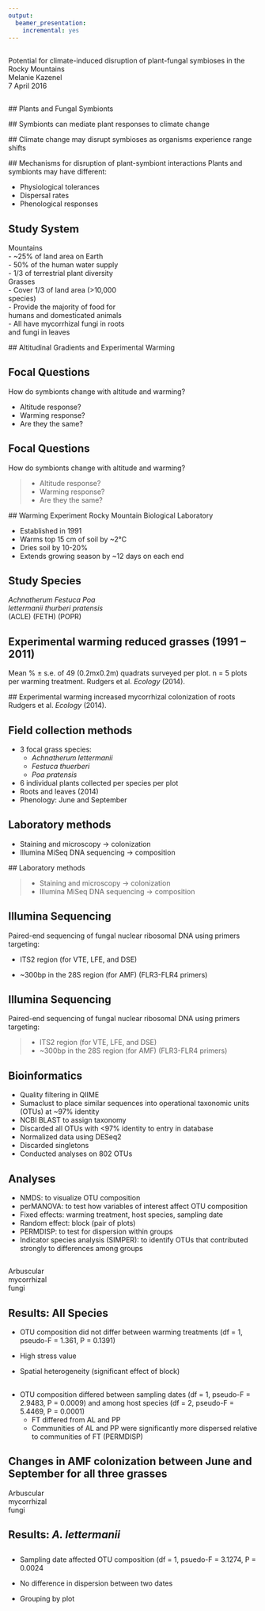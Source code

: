 ```yaml
---
output: 
  beamer_presentation: 
    incremental: yes
---
```

##
\bigskip
\huge Potential for climate-induced disruption of plant-fungal symbioses in the Rocky Mountains     
\bigskip
\bigskip
Melanie Kazenel     
7 April 2016   

 \begin{picture}(320,250)
 \put(160,170){\includegraphics[height=4cm]{/Users/mkazenel/Desktop/Bio381/Images/Mountain1.jpg}}
 \put(00,50){\begin{minipage}[t]{1\linewidth}
 \end{minipage}}
 \end{picture}

##
 \begin{picture}(320,250)
 \put(40,50){\includegraphics[height=6cm]{/Users/mkazenel/Desktop/Bio381/Images/Mountain2.jpg}}
 \put(25,20){\begin{minipage}[t]{1\linewidth}
 {How will climate change alter plant-symbiont interactions?}
 \end{minipage}}
 \end{picture}
 
 ## Plants and Fungal Symbionts
 
 \begin{picture}(320,250)
 \put(25,35){\includegraphics[height=6cm]{/Users/mkazenel/Desktop/Bio381/Images/Symbionts.jpg}}
 \put(25,20){\begin{minipage}[t]{1\linewidth}
 {}
 \end{minipage}}
 \end{picture}
 
 ## Symbionts can mediate plant responses to climate change
 
  \begin{picture}(320,250)
 \put(-12,100){\includegraphics[height=3cm]{/Users/mkazenel/Desktop/Bio381/Images/AJB.jpg}}
 \put(0,70){\begin{minipage}[t]{1\linewidth}
 {Symbionts altered plant responses to drought, N deposition, and warming}
 \end{minipage}}
 \end{picture}
 
 ## Climate change may disrupt symbioses as organisms experience range shifts
 
   \begin{picture}(320,250)
 \put(-12,30){\includegraphics[height=7cm]{/Users/mkazenel/Desktop/Bio381/Images/RangeShifts.jpg}}
 \put(0,70){\begin{minipage}[t]{1\linewidth}
 {}
 \end{minipage}}
 \end{picture}
 
 ## Mechanisms for disruption of plant-symbiont interactions
\bigskip
\bigskip
\bigskip
Plants and symbionts may have different:   

- Physiological tolerances   
- Dispersal rates   
- Phenological responses 

 \begin{picture}(320,250)
 \put(190,110){\includegraphics[height=7cm]{/Users/mkazenel/Desktop/Bio381/Images/Phenology.jpg}}
 \put(00,50){\begin{minipage}[t]{1\linewidth}
 \end{minipage}}
 \end{picture}

## Study System
\bigskip
\bigskip
\noindent\hspace{2in}Mountains     
\bigskip
\noindent\hspace{2in}- ~25% of land area on Earth     
\noindent\hspace{2in}- 50% of the human water supply    
\noindent\hspace{2in}- 1/3 of terrestrial plant diversity   
\bigskip
\bigskip
\bigskip
\noindent\hspace{2in}Grasses    
\bigskip
\noindent\hspace{2in}- Cover 1/3 of land area (>10,000    
\noindent\hspace{2in}   species)    
\noindent\hspace{2in}- Provide the majority of food for    
\noindent\hspace{2in}   humans and domesticated animals    
\noindent\hspace{2in}- All have mycorrhizal fungi in roots    
\noindent\hspace{2in}   and fungi in leaves    

 \begin{picture}(320,250)
 \put(-20,300){\includegraphics[height=4cm]{/Users/mkazenel/Desktop/Bio381/Images/Mountain3.jpg}}
 \put(00,50){\begin{minipage}[t]{1\linewidth}
 \end{minipage}}
 \end{picture}
 
 ## Altitudinal Gradients and Experimental Warming
  \begin{picture}(320,250)
 \put(-5,40){\includegraphics[height=6cm]{/Users/mkazenel/Desktop/Bio381/Images/AltitudeWarming.jpg}}
 \put(25,20){\begin{minipage}[t]{1\linewidth}
 {}
 \end{minipage}}
 \end{picture}
 
## Focal Questions

How do symbionts change with altitude and warming?    

- Altitude response?    
\bigskip
- Warming response?    
\bigskip
- Are they the same?  

## Focal Questions
\bigskip
\bigskip
\bigskip
\bigskip
\bigskip
\bigskip
\bigskip
How do symbionts change with altitude and warming?    

>- Altitude response?    
\bigskip
>- Warming response?    
\bigskip
>- Are they the same?

  \begin{picture}(320,250)
 \put(7,270){\includegraphics[height=1cm]{/Users/mkazenel/Desktop/Bio381/Images/GreenBox.png}}
 \put(25,20){\begin{minipage}[t]{1\linewidth}
 {}
 \end{minipage}}
 \end{picture}
 
  ## Warming Experiment
  Rocky Mountain Biological Laboratory 
 
- Established in 1991        
- Warms top 15 cm of soil by ~2°C       
- Dries soil by 10-20%       
- Extends growing season by ~12 days on each end 
 
 \begin{picture}(320,250)
 \put(25,90){\includegraphics[height=5cm]{/Users/mkazenel/Desktop/Bio381/Images/Warming.jpg}}
 \put(25,80){\begin{minipage}[t]{1\linewidth}
 {}
 \end{minipage}}
 \end{picture}

## Study Species
\bigskip
\bigskip
\bigskip
\noindent\hspace{.5in}_Achnatherum_ \noindent\hspace{.5in} _Festuca_ \noindent\hspace{.8in} _Poa_      
\noindent\hspace{.5in}_lettermanii_ \noindent\hspace{.65in} _thurberi_ \noindent\hspace{.8in} _pratensis_       
\noindent\hspace{.5in}(ACLE) \noindent\hspace{.85in} (FETH) \noindent\hspace{.8in} (POPR)

 \begin{picture}(320,250)
 \put(10,90){\includegraphics[height=5.5cm]{/Users/mkazenel/Desktop/Bio381/Images/Grasses.jpg}}
 \put(25,80){\begin{minipage}[t]{1\linewidth}
 {}
 \end{minipage}}
 \end{picture}
 
## Experimental warming reduced grasses (1991 – 2011)
\bigskip
\bigskip
\bigskip
\bigskip
\bigskip
\bigskip
\bigskip
\bigskip
\bigskip
\bigskip
\bigskip
\bigskip
\bigskip
\bigskip
\bigskip
\bigskip
\bigskip
\bigskip
\bigskip
\bigskip
\bigskip
\bigskip
\bigskip
\bigskip
Mean $\%$ $\pm$ s.e. of 49 (0.2mx0.2m) quadrats surveyed per plot. n = 5 plots per warming treatment.
Rudgers et al. _Ecology_ (2014).

 \begin{picture}(320,250)
 \put(10,300){\includegraphics[height=5.5cm]{/Users/mkazenel/Desktop/Bio381/Images/RudgersEcology.jpg}}
 \put(10,290){\begin{minipage}[t]{1\linewidth}
 {}
 \end{minipage}}
 \end{picture}  
 
 ## Experimental warming increased mycorrhizal colonization of roots
\bigskip
\bigskip
\bigskip
\bigskip
\bigskip
\bigskip
\bigskip
\bigskip
\bigskip
\bigskip
\bigskip
\bigskip
\bigskip
\bigskip
\bigskip
\bigskip
\bigskip
\bigskip
\bigskip
\bigskip
\bigskip
\bigskip
\bigskip
\bigskip
\noindent\hspace{2in}Rudgers et al. _Ecology_ (2014).

 \begin{picture}(320,250)
 \put(10,290){\includegraphics[height=5.5cm]{/Users/mkazenel/Desktop/Bio381/Images/PrelimResults.jpg}}
 \put(10,280){\begin{minipage}[t]{1\linewidth}
 {}
 \end{minipage}}
 \end{picture}  


## Field collection methods

- 3 focal grass species:     
    - _Achnatherum lettermanii_
    - _Festuca thuerberi_
    - _Poa pratensis_
- 6 individual plants collected per species per plot    
- Roots and leaves (2014)    
- Phenology: June and September

 \begin{picture}(320,250)
 \put(50,120){\includegraphics[height=4.5cm]{/Users/mkazenel/Desktop/Bio381/Images/Warming2.jpg}}
 \put(50,280){\begin{minipage}[t]{1\linewidth}
 {}
 \end{minipage}}
 \end{picture}  

## Laboratory methods

- Staining and microscopy $\rightarrow$ colonization   
\bigskip
- Illumina MiSeq DNA sequencing $\rightarrow$ composition     

 \begin{picture}(320,250)
 \put(150,80){\includegraphics[height=5cm]{/Users/mkazenel/Desktop/Bio381/Images/LabMethods.png}}
 \put(50,280){\begin{minipage}[t]{1\linewidth}
 {}
 \end{minipage}}
 \end{picture} 
 
 ## Laboratory methods

>- Staining and microscopy $\rightarrow$ colonization   
\bigskip
>- Illumina MiSeq DNA sequencing $\rightarrow$ composition     

 \begin{picture}(320,250)
 \put(150,80){\includegraphics[height=5cm]{/Users/mkazenel/Desktop/Bio381/Images/LabMethods.png}}
 \put(50,280){\begin{minipage}[t]{1\linewidth}
 {}
 \end{minipage}}
 \end{picture} 
 
  \begin{picture}(320,250)
 \put(5,505){\includegraphics[height=1cm]{/Users/mkazenel/Desktop/Bio381/Images/GreenBox2.png}}
 \put(50,280){\begin{minipage}[t]{1\linewidth}
 {}
 \end{minipage}}
 \end{picture} 
 
## Illumina Sequencing
\bigskip
\bigskip
Paired-end sequencing of fungal nuclear ribosomal DNA using primers targeting:      

- ITS2 region (for VTE, LFE, and DSE)     
\bigskip
- ~300bp in the 28S region (for AMF) (FLR3-FLR4 primers)   

  \begin{picture}(320,250)
 \put(-10,170){\includegraphics[height=2cm]{/Users/mkazenel/Desktop/Bio381/Images/ITS2_2.png}}
 \put(50,280){\begin{minipage}[t]{1\linewidth}
 {}
 \end{minipage}}
 \end{picture} 

## Illumina Sequencing
\bigskip
\bigskip
Paired-end sequencing of fungal nuclear ribosomal DNA using primers targeting:      

>- ITS2 region (for VTE, LFE, and DSE)     
\bigskip
>- ~300bp in the 28S region (for AMF) (FLR3-FLR4 primers)      

  \begin{picture}(320,250)
 \put(-10,170){\includegraphics[height=2cm]{/Users/mkazenel/Desktop/Bio381/Images/ITS2_2.png}}
 \put(50,280){\begin{minipage}[t]{1\linewidth}
 {}
 \end{minipage}}
 \end{picture} 
 
   \begin{picture}(320,250)
 \put(0,505){\includegraphics[height=1cm]{/Users/mkazenel/Desktop/Bio381/Images/GreenBox3.png}}
 \put(50,280){\begin{minipage}[t]{1\linewidth}
 {}
 \end{minipage}}
 \end{picture} 

## Bioinformatics
- Quality filtering in QIIME     
- Sumaclust to place similar sequences into operational taxonomic units (OTUs) at ~97% identity     
- NCBI BLAST to assign taxonomy     
- Discarded all OTUs with <97% identity to entry in database     
- Normalized data using DESeq2     
- Discarded singletons     
\bigskip
- Conducted analyses on 802 OTUs     

## Analyses
- NMDS: to visualize OTU composition     
- perMANOVA: to test how variables of interest affect OTU composition     
- Fixed effects: warming treatment, host species, sampling date    
- Random effect: block (pair of plots)     
- PERMDISP: to test for dispersion within groups     
- Indicator species analysis (SIMPER): to identify OTUs that     contributed strongly to differences among groups     

##
\bigskip
\bigskip
\bigskip
\bigskip
\bigskip
\bigskip
Arbuscular     
mycorrhizal      
fungi
  \begin{picture}(320,250)
 \put(40,90){\includegraphics[height=7cm]{/Users/mkazenel/Desktop/Bio381/Images/WarmingAMFCol.png}}
 \put(50,280){\begin{minipage}[t]{1\linewidth}
 {}
 \end{minipage}}
 \end{picture} 
 
## Results: All Species
- OTU composition did not differ between warming treatments (df = 1, pseudo-F =  1.361, P = 0.1391)     
- High stress value     
- Spatial heterogeneity (significant effect of block)     

  \begin{picture}(320,250)
 \put(40,90){\includegraphics[height=5cm]{/Users/mkazenel/Desktop/Bio381/Images/NMDS1.png}}
 \put(50,280){\begin{minipage}[t]{1\linewidth}
 {}
 \end{minipage}}
 \end{picture} 

##
\bigskip

- OTU composition differed between sampling dates (df = 1, pseudo-F = 2.9483, P = 0.0009) and among host species (df = 2, pseudo-F = 5.4469, P = 0.0001)     
    - FT differed from AL and PP     
    - Communities of AL and PP were significantly more dispersed relative to communities of FT (PERMDISP)     

  \begin{picture}(320,250)
 \put(40,90){\includegraphics[height=5cm]{/Users/mkazenel/Desktop/Bio381/Images/NMDS2.png}}
 \put(50,280){\begin{minipage}[t]{1\linewidth}
 {}
 \end{minipage}}
 \end{picture}
 
## Changes in AMF colonization between June and September for all three grasses
\bigskip
\bigskip
\bigskip
\bigskip
\bigskip
\bigskip
Arbuscular     
mycorrhizal      
fungi
  \begin{picture}(320,250)
 \put(40,130){\includegraphics[height=7cm]{/Users/mkazenel/Desktop/Bio381/Images/JuneSept.png}}
 \put(50,280){\begin{minipage}[t]{1\linewidth}
 {}
 \end{minipage}}
 \end{picture} 
 
## Results: _A. lettermanii_
  \begin{picture}(320,250)
 \put(-20,50){\includegraphics[height=5cm]{/Users/mkazenel/Desktop/Bio381/Images/NMDS_3_4.png}}
 \put(20,50){\begin{minipage}[t]{1\linewidth}
 {All data \noindent\hspace{1.75in} Plot 10 data removed}
 \end{minipage}}
 \end{picture}
 
##
\bigskip

- Sampling date affected OTU composition (df = 1, psuedo-F = 3.1274, P = 0.0024     
- No difference in dispersion between two dates     
- Grouping by plot     

  \begin{picture}(320,250)
 \put(40,70){\includegraphics[height=6cm]{/Users/mkazenel/Desktop/Bio381/Images/NMDS5.png}}
 \put(50,280){\begin{minipage}[t]{1\linewidth}
 {}
 \end{minipage}}
 \end{picture}
 
\cite{Bascompte2007}
